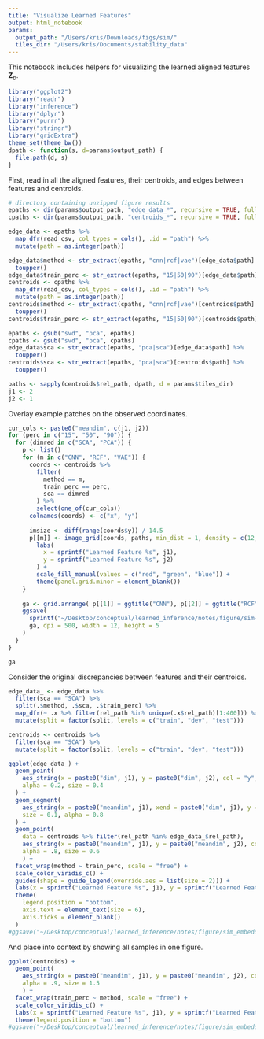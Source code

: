 ```yaml
---
title: "Visualize Learned Features"
output: html_notebook
params:
  output_path: "/Users/kris/Downloads/figs/sim/"
  tiles_dir: "/Users/kris/Documents/stability_data"
---
```


This notebook includes helpers for visualizing the learned aligned features
$\mathbf{Z}_{b}$.

```r
library("ggplot2")
library("readr")
library("inference")
library("dplyr")
library("purrr")
library("stringr")
library("gridExtra")
theme_set(theme_bw())
dpath <- function(s, d=params$output_path) {
  file.path(d, s)
}
```

First, read in all the aligned features, their centroids, and edges between
features and centroids.

```r
# directory containing unzipped figure results
epaths <- dir(params$output_path, "edge_data_*", recursive = TRUE, full = TRUE) 
cpaths <- dir(params$output_path, "centroids_*", recursive = TRUE, full = TRUE)
```

```r
edge_data <- epaths %>%
  map_dfr(read_csv, col_types = cols(), .id = "path") %>%
  mutate(path = as.integer(path))

edge_data$method <- str_extract(epaths, "cnn|rcf|vae")[edge_data$path] %>%
  toupper()
edge_data$train_perc <- str_extract(epaths, "15|50|90")[edge_data$path]
centroids <- cpaths %>%
  map_dfr(read_csv, col_types = cols(), .id = "path") %>%
  mutate(path = as.integer(path))
centroids$method <- str_extract(cpaths, "cnn|rcf|vae")[centroids$path] %>%
  toupper()
centroids$train_perc <- str_extract(epaths, "15|50|90")[centroids$path]

epaths <- gsub("svd", "pca", epaths)
cpaths <- gsub("svd", "pca", cpaths)
edge_data$sca <- str_extract(epaths, "pca|sca")[edge_data$path] %>%
  toupper()
centroids$sca <- str_extract(epaths, "pca|sca")[centroids$path] %>%
  toupper()

paths <- sapply(centroids$rel_path, dpath, d = params$tiles_dir)
j1 <- 2
j2 <- 1
```

Overlay example patches on the observed coordinates.

```r
cur_cols <- paste0("meandim", c(j1, j2))
for (perc in c("15", "50", "90")) {
  for (dimred in c("SCA", "PCA")) {
    p <- list()
    for (m in c("CNN", "RCF", "VAE")) {
      coords <- centroids %>%
        filter(
          method == m,
          train_perc == perc,
          sca == dimred
        ) %>%
        select(one_of(cur_cols))
      colnames(coords) <- c("x", "y")
      
      imsize <- diff(range(coords$y)) / 14.5
      p[[m]] <- image_grid(coords, paths, min_dist = 1, density = c(12, 14), imsize = imsize) +
        labs(
          x = sprintf("Learned Feature %s", j1),
          y = sprintf("Learned Feature %s", j2)
        ) +
        scale_fill_manual(values = c("red", "green", "blue")) +
        theme(panel.grid.minor = element_blank())
    }
    
    ga <- grid.arrange( p[[1]] + ggtitle("CNN"), p[[2]] + ggtitle("RCF"), p[[3]] + ggtitle("VAE"), ncol = 3 )
    ggsave(
      sprintf("~/Desktop/conceptual/learned_inference/notes/figure/sim-%s-1-2.png", dimred),
      ga, dpi = 500, width = 12, height = 5
    )
  }
}
```

```r
ga
```

Consider the original discrepancies between features and their centroids.

```r
edge_data_ <- edge_data %>%
  filter(sca == "SCA") %>%
  split(.$method, .$sca, .$train_perc) %>%
  map_dfr(~ .x %>% filter(rel_path %in% unique(.x$rel_path)[1:400])) %>%
  mutate(split = factor(split, levels = c("train", "dev", "test")))

centroids <- centroids %>%
  filter(sca == "SCA") %>%
  mutate(split = factor(split, levels = c("train", "dev", "test")))

ggplot(edge_data_) +
  geom_point(
    aes_string(x = paste0("dim", j1), y = paste0("dim", j2), col = "y", shape = "split"),
    alpha = 0.2, size = 0.4
  ) +
  geom_segment(
    aes_string(x = paste0("meandim", j1), xend = paste0("dim", j1), y = paste0("meandim", j2), yend = paste0("dim", j2), col = "y"),
    size = 0.1, alpha = 0.8
  ) +
  geom_point(
    data = centroids %>% filter(rel_path %in% edge_data_$rel_path),
    aes_string(x = paste0("meandim", j1), y = paste0("meandim", j2), col = "y", shape = "split"),
    alpha = .8, size = 0.6
    ) +
  facet_wrap(method ~ train_perc, scale = "free") +
  scale_color_viridis_c() +
  guides(shape = guide_legend(override.aes = list(size = 2))) +
  labs(x = sprintf("Learned Feature %s", j1), y = sprintf("Learned Feature %s", j2)) +
  theme(
    legend.position = "bottom",
    axis.text = element_text(size = 6),
    axis.ticks = element_blank()
  )
#ggsave("~/Desktop/conceptual/learned_inference/notes/figure/sim_embeddings--SCA-1-2.png", dpi = 500)
```
And place into context by showing all samples in one figure.

```r
ggplot(centroids) +
  geom_point(
    aes_string(x = paste0("meandim", j1), y = paste0("meandim", j2), col = "y", shape = "split"),
    alpha = .9, size = 1.5 
    ) +
  facet_wrap(train_perc ~ method, scale = "free") +
  scale_color_viridis_c() +
  labs(x = sprintf("Learned Feature %s", j1), y = sprintf("Learned Feature %s", j2)) +
  theme(legend.position = "bottom")
#ggsave("~/Desktop/conceptual/learned_inference/notes/figure/sim_embeddings-full-sca-1-2.png", dpi = 500)
```
